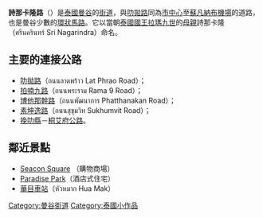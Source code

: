 '''詩那卡隆路'''（{{thai|t=ถนนศรีนครินทร์|phon=T̄hnn ṣ̄rīnkhrinthr̒|r=Thanon Srinagarindra}}）是[[泰國|泰國]][[曼谷|曼谷]]的[[街道|街道]]，與[[叻拋路|叻拋路]]同為[[市中心|市中心]]至[[蘇凡納布機場|蘇凡納布機場]]的道路，也是曼谷少數的[[環狀|環狀]][[馬路|馬路]]。它以當朝[[泰國國王|泰國國王]][[拉瑪九世|拉瑪九世]]的[[母親|母親]]詩那卡隆（ศรีนครินทร์ Sri Nagarindra）命名。

== 主要的連接公路 == 
* [[叻拋路|叻拋路]]（ถนนลาดพร้าว Lat Phrao Road）；
* [[拍喃九路|拍喃九路]]（ถนนพระราม Rama 9 Road）；
* [[博他那幹路|博他那幹路]]（ถนนพัฒนาการ Phatthanakan Road）；
* [[素坤逸路|素坤逸路]]（ถนนสุขุมวิท Sukhumvit Road）；
* [[挽叻縣|挽叻縣]]－[[桐艾府|桐艾府]][[公路|公路]]。

== 鄰近景點 ==
{{portal box|泰國|公路}}
* [http://www.seaconsquare.com/ Seacon Square] {{Wayback|url=http://www.seaconsquare.com/ |date=20210330135219 }}（購物商場）
* [https://web.archive.org/web/20110224082156/http://www.paradisepark.co.th/aboutUs.html Paradise Park]（酒店式住宅）
* [[華目車站|華目車站]]（หัวหมาก Hua Mak）

[[Category:曼谷街道|Category:曼谷街道]]
[[Category:泰國小作品|Category:泰國小作品]]